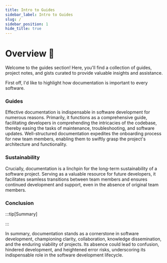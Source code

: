 ```yaml
---
title: Intro to Guides
sidebar_label: Intro to Guides
slug: /
sidebar_position: 1
hide_title: true
---
```


# Overview 👋

Welcome to the guides section! Here, you'll find a collection of guides, project notes, and gists curated to provide valuable insights and assistance.

First off, I'd like to highlight how documentation is important to every software.

### Guides

Effective documentation is indispensable in software development for numerous reasons. Primarily, it functions as a comprehensive guide, facilitating developers in comprehending the intricacies of the codebase, thereby easing the tasks of maintenance, troubleshooting, and software updates. Well-structured documentation expedites the onboarding process for new team members, enabling them to swiftly grasp the project's architecture and functionality.


### Sustainability

Crucially, documentation is a linchpin for the long-term sustainability of a software project. Serving as a valuable resource for future developers, it facilitates seamless transitions between team members and ensures continued development and support, even in the absence of original team members.

### Conclusion

:::tip[Summary]

:::


In summary, documentation stands as a cornerstone in software development, championing clarity, collaboration, knowledge dissemination, and the enduring viability of projects. Its absence could lead to confusion, hindered development, and heightened error risks, underscoring its indispensable role in the software development lifecycle.


<!-- Welcome to my corner of the internet! I'm thrilled to have you here. This is where I get to share my work, projects, interests and other good stuff. This website is constantly evolving, so I invite you to explore and discover more about what I do. -->

<!-- :::tip[Learn more...]

Know more about [**me**](./me) or check out my [**resume**](https://mkeithx.github.io/files/resume.pdf).

::: -->

<!-- Check out this [**this article**](/blog/welcome) to learn more. -->
